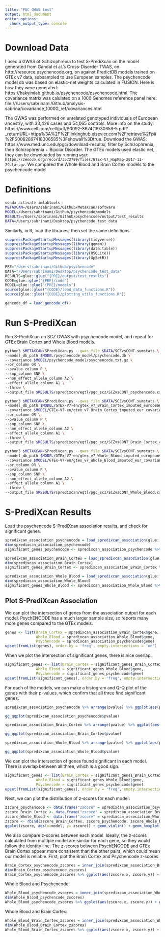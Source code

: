```yaml
---
title: "PGC GWAS test"
output: html_document
editor_options:
  chunk_output_type: console
---
```

# Download Data
I used a GWAS of Schizophrenia to test S-PrediXcan on the model generated from Gandal et al.'s Cross-Disorder TWAS, on http://resource.psychencode.org, on against PredictDB models trained on GTEx v7 data, subsampled to use European samples. The psychencode model db was based on elastic-net weights calculated in FUSION. Here is how they were generated: https://hakyimlab.github.io/psychencode/psychencode.html. The covariance matrix was calulated on a 1000 Genomes reference panel here: file:///Users/sabrinami/Github/analysis-sabrina/covariance_1000G_ref/covariances.html

The GWAS was performed on unrelated genotyped individuals of European ancestry, with 33,426 cases and 54,065 controls. More info on the study: https://www.cell.com/cell/pdf/S0092-8674(18)30658-5.pdf?_returnURL=https%3A%2F%2Flinkinghub.elsevier.com%2Fretrieve%2Fpii%2FS0092867418306585%3Fshowall%3Dtrue. Download the GWAS: https://www.med.unc.edu/pgc/download-results/, filter by Schizophrenia, then Schizophrenia + Bipolar Disorder.
The GTEx models used elastic net, they can be downloaded by running `wget https://zenodo.org/record/3572799/files/GTEx-V7_HapMap-2017-11-29.tar.gz`. We compared the Whole Blood and Brain Cortex models to the psychencode model.


# Definitions
```bash
conda activate imlabtools
METAXCAN=/Users/sabrinami/Github/MetaXcan/software
MODEL=/Users/sabrinami/Github/psychencode/models
RESULTS=/Users/sabrinami/Github/psychencode/output/test_results
DATA=/Users/sabrinami/Desktop/psychencode_test_data
```

Similarly, in R, load the libraries, then set the same definitions.

```r
suppressPackageStartupMessages(library(tidyverse))
suppressPackageStartupMessages(library(qqman))
suppressPackageStartupMessages(library(data.table))
suppressPackageStartupMessages(library(RSQLite))
suppressPackageStartupMessages(library(UpSetR))
```


```r
PRE="/Users/sabrinami/Github/psychencode"
DATA="/Users/sabrinami/Desktop/psychencode_test_data"
RESULTS=glue::glue("{PRE}/output/test_results")
CODE=glue::glue("{PRE}/code")
MODEL=glue::glue("{PRE}/models")
source(glue::glue("{CODE}/load_data_functions.R"))
source(glue::glue("{CODE}/plotting_utils_functions.R"))

gencode_df = load_gencode_df()
```

# Run S-PrediXcan 
Run S-PrediXcan on SCZ GWAS with psychencode model, and repeat for GTEx Brain Cortex and Whole Blood models.
```bash
python3 $METAXCAN/SPrediXcan.py --gwas_file $DATA/SCZvsCONT.sumstats \
--model_db_path $MODEL/psychencode_model/psychencode.db \
--covariance $MODEL/psychencode_model/psychencode.txt.gz \
--or_column OR \
--pvalue_column P \
--snp_column SNP \
--non_effect_allele_column A2 \
--effect_allele_column A1 \
--throw \
--output_file $RESULTS/spredixcan/eqtl/pgc_scz/SCZvsCONT_psychencode.csv
```

```bash
python3 $METAXCAN/SPrediXcan.py --gwas_file $DATA/SCZvsCONT.sumstats \
--model_db_path $MODEL/GTEx-V7-en/gtex_v7_Brain_Cortex_imputed_europeans_tw_0.5_signif.db \
--covariance $MODEL/GTEx-V7-en/gtex_v7_Brain_Cortex_imputed_eur_covariances.txt.gz \
--or_column OR \
--pvalue_column P \
--snp_column SNP \
--non_effect_allele_column A2 \
--effect_allele_column A1 \
--throw \
--output_file $RESULTS/spredixcan/eqtl/pgc_scz/SCZvsCONT_Brain_Cortex.csv
```

```bash
python3 $METAXCAN/SPrediXcan.py --gwas_file $DATA/SCZvsCONT.sumstats \
--model_db_path $MODEL/GTEx-V7-en/gtex_v7_Whole_Blood_imputed_europeans_tw_0.5_signif.db \
--covariance $MODEL/GTEx-V7-en/gtex_v7_Whole_Blood_imputed_eur_covariances.txt.gz \
--or_column OR \
--pvalue_column P \
--snp_column SNP \
--non_effect_allele_column A2 \
--effect_allele_column A1 \
--throw \
--output_file $RESULTS/spredixcan/eqtl/pgc_scz/SCZvsCONT_Whole_Blood.csv
```

# S-PrediXcan Results
Load the psychencode S-PrediXcan association results, and check for significant genes.
```r
spredixcan_association_psychencode = load_spredixcan_association(glue::glue("{RESULTS}/spredixcan/eqtl/pgc_scz/SCZvsCONT_psychencode.csv"), gencode_df)
dim(spredixcan_association_psychencode)
significant_genes_psychencode <- spredixcan_association_psychencode %>% filter(pvalue < 0.05/nrow(spredixcan_association_psychencode)) %>% arrange(pvalue)
```

```r
spredixcan_association_Brain_Cortex = load_spredixcan_association(glue::glue("{RESULTS}/spredixcan/eqtl/pgc_scz/SCZvsCONT_Brain_Cortex.csv"), gencode_df)
dim(spredixcan_association_Brain_Cortex)
significant_genes_Brain_Cortex <- spredixcan_association_Brain_Cortex %>% filter(pvalue < 0.05/nrow(spredixcan_association_Brain_Cortex)) %>% arrange(pvalue)
```

```r
spredixcan_association_Whole_Blood = load_spredixcan_association(glue::glue("{RESULTS}/spredixcan/eqtl/pgc_scz/SCZvsCONT_Whole_Blood.csv"), gencode_df)
dim(spredixcan_association_Whole_Blood)
significant_genes_Whole_Blood <- spredixcan_association_Whole_Blood %>% filter(pvalue < 0.05/nrow(spredixcan_association_Whole_Blood)) %>% arrange(pvalue)
```

## Plot S-PrediXcan Association

We can plot the intersection of genes from the association output for each model. PsychENCODE has a much larger sample size, so reports many more genes compared to the GTEx models.
```r
genes <- list(Brain_Cortex = spredixcan_association_Brain_Cortex$gene,
              Whole_Blood = spredixcan_association_Whole_Blood$gene,
              Psychencode = spredixcan_association_psychencode$gene)
upset(fromList(genes), order.by = 'freq', empty.intersections = 'on')
```

When we plot the intersection of significant genes, there is nice overlap.
```r
significant_genes <- list(Brain_Cortex = significant_genes_Brain_Cortex$gene,
              Whole_Blood = significant_genes_Whole_Blood$gene,
              Psychencode = significant_genes_psychencode$gene)
upset(fromList(significant_genes), order.by = 'freq', empty.intersections = 'on')
```

For each of the models, we can make a histogram and Q-Q plot of the genes with their p-values, which confirm that all three find significant genes.
```r
spredixcan_association_psychencode %>% arrange(pvalue) %>% ggplot(aes(pvalue)) + geom_histogram(bins=20) + ggtitle("Distribution of P-value (PsychENCODE)")

gg_qqplot(spredixcan_association_psychencode$pvalue)
```

```r
spredixcan_association_Brain_Cortex %>% arrange(pvalue) %>% ggplot(aes(pvalue)) + geom_histogram(bins=20) + ggtitle("Distribution of P-value (GTEx Brain Cortex")

gg_qqplot(spredixcan_association_Brain_Cortex$pvalue)
```

```r
spredixcan_association_Whole_Blood %>% arrange(pvalue) %>% ggplot(aes(pvalue)) + geom_histogram(bins=20) + ggtitle("Distribution of P-value (GTEx Whole Blood")

gg_qqplot(spredixcan_association_Whole_Blood$pvalue)
```

We can plot the intersection of genes found significant in each model. There is overlap between all three, which is a good sign.
```r
significant_genes <- list(Brain_Cortex = significant_genes_Brain_Cortex$gene,
              Whole_Blood = significant_genes_Whole_Blood$gene,
              Psychencode = significant_genes_psychencode$gene)
upset(fromList(significant_genes), order.by = 'freq', empty.intersections = 'on')
```

Next, we can plot the distribution of z-scores for each model:
```r
zscore_psychencode <- data.frame("zscore" = spredixcan_association_psychencode$zscore, "model" = "psychENCODE")
zscore_Brain_Cortex <- data.frame("zscore" = spredixcan_association_Brain_Cortex$zscore, "model" = "Brain Cortex")
zscore_Whole_Blood <- data.frame("zscore" = spredixcan_association_Whole_Blood$zscore, "model" = "Whole Blood")
zscore <- rbind(zscore_Brain_Cortex, zscore_psychencode, zscore_Whole_Blood)
ggplot(zscore, aes(x=model, y= zscore)) + geom_violin() + geom_boxplot(width=.5) + ggtitle("Distribution of Association Z-score")
```

We also compare z-scores between each model. Ideally, the z-scores calculated from multiple model are similar for each gene, so they would follow the identity line. The z-scores between PsychENCODE and GTEx Brain Cortex appear more consistent than the other pairs, which could mean our model is reliable. First, plot the Brain Cortex and Psychencode z-scores:
```r
Brain_Cortex_psychencode_zscores = inner_join(spredixcan_association_Brain_Cortex, spredixcan_association_psychencode, by=c("gene"))
dim(Brain_Cortex_psychencode_zscores)
Brain_Cortex_psychencode_zscores %>% ggplot(aes(zscore.x, zscore.y)) + geom_point() + ggtitle("S-PrediXcan z-score") + xlab("GTex Brain Cortex") + ylab("PsychENCODE") + geom_abline(intercept = 0, slope = 1)
```

Whole Blood and Psychencode:
```r
Whole_Blood_psychencode_zscores = inner_join(spredixcan_association_Whole_Blood, spredixcan_association_psychencode, by=c("gene"))
dim(Whole_Blood_psychencode_zscores)
Whole_Blood_psychencode_zscores %>% ggplot(aes(zscore.x, zscore.y)) + geom_point() + ggtitle("S-PrediXcan z-score") + xlab("GTex Whole Blood") + ylab("PsychENCODE") + geom_abline(intercept = 0, slope = 1)
```
Whole Blood and Brain Cortex:

```r
Whole_Blood_Brain_Cortex_zscores = inner_join(spredixcan_association_Whole_Blood, spredixcan_association_Brain_Cortex, by=c("gene"))
dim(Whole_Blood_Brain_Cortex_zscores)
Whole_Blood_Brain_Cortex_zscores %>% ggplot(aes(zscore.x, zscore.y)) + geom_point() + ggtitle("S-PrediXcan z-score") + xlab("GTex Whole Blood") + ylab("GTEx Brain Cortex") + geom_abline(intercept = 0, slope = 1)
```

